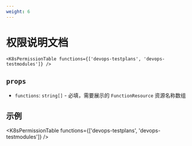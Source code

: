 ```yaml
---
weight: 6
---
```


# 权限说明文档

```mdx
<K8sPermissionTable functions={['devops-testplans', 'devops-testmodules']} />
```

## `props`

- `functions`: `string[]` - 必填，需要展示的 `FunctionResource` 资源名称数组

## 示例

<K8sPermissionTable functions={['devops-testplans', 'devops-testmodules']} />
